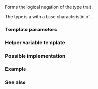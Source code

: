 {{cpp/experimental/title|negation}}
{{cpp/experimental/lib_extensions_2/navbar}}
{{fmbox|class=noprint|style=font-size: 0.8em|text='''Merged into ISO C++''' The functionality described on this page was merged into the mainline ISO C++ standard as of 2/2016, see  {{ltt|cpp/types/negation|std::negation}} {{mark since c++17}}}}
{{dcl begin}}
{{dcl header|experimental/type_traits}}
{{dcl|since=libfund_ts_2|num=1|1=
template&lt; class B &gt;
struct negation;
}}
{{dcl end}}

Forms the logical negation of the type trait {{tt|B}}.

The type {{c|negation&lt;B&gt;}} is a {{named req|UnaryTypeTrait}} with a base characteristic of {{c|std::integral_constant&lt;bool, !bool(B::value)&gt;}}.

===Template parameters===
{{par begin}}
{{par|B|any type such that the expression {{c|bool(B::value)}} is a valid constant expression}}
{{par end}}

===Helper variable template===
{{dcl begin}}
{{dcl|since=libfund_ts_2|1=
template&lt; class B &gt;
constexpr bool negation_v = negation&lt;B&gt;::value;
}}
{{dcl end}}

{{cpp/types/integral_constant/inherit|{{tt|B}} has a member {{tt|::value}} such that {{c|!bool(B::value)}} is {{c|true}}}}

===Possible implementation===
{{eq fun
|1=
template&lt;class B&gt;
struct negation : std::integral_constant&lt;bool, !bool(B::value)&gt; {};
}}

===Example===
{{example}}

===See also===
{{dsc begin}}
{{dsc inc|cpp/types/dsc negation}}
{{dsc end}}